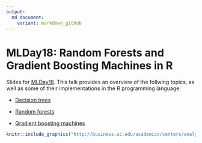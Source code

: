 ```yaml
---
output:
  md_document:
    variant: markdown_github
---
```


# MLDay18: Random Forests and Gradient Boosting Machines in R

Slides for [MLDay18](http://business.uc.edu/academics/centers/analytics-center/events/machine-learning-day.html). This talk provides an overview of the follwing topics, as well as some of their implementations in the R programming language:

* [Decision trees](https://en.wikipedia.org/wiki/Decision_tree_learning)

* [Random forests](https://www.stat.berkeley.edu/~breiman/RandomForests/cc_home.htm)

* [Gradient boosting machines](https://projecteuclid.org/euclid.aos/1013203451)

```r
knitr::include_graphics("http://business.uc.edu/academics/centers/analytics-center/events/machine-learning-day/jcr%3acontent/MainContent/image_575914274/image.img.jpg/1518032739061.jpg")
```
